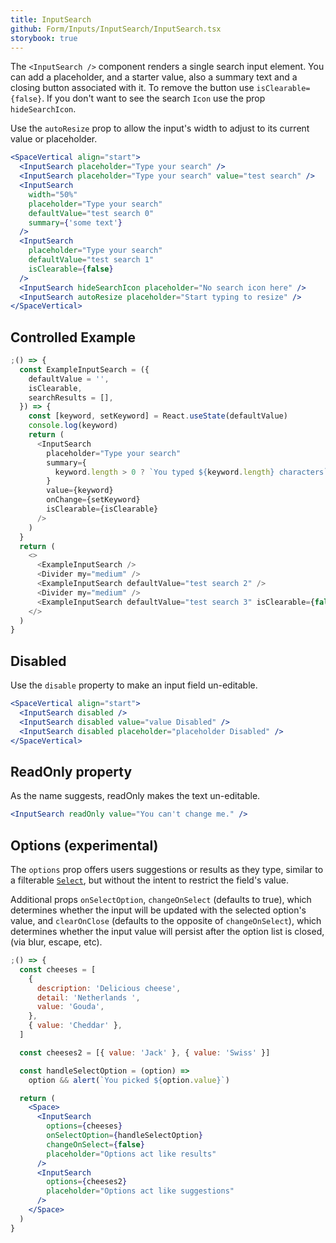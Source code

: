 ```yaml
---
title: InputSearch
github: Form/Inputs/InputSearch/InputSearch.tsx
storybook: true
---
```


The `<InputSearch />` component renders a single search input element.
You can add a placeholder, and a starter value, also a summary text and a closing button associated with it.
To remove the button use `isClearable={false}`.
If you don't want to see the search `Icon` use the prop `hideSearchIcon`.

Use the `autoResize` prop to allow the input's width to adjust to its current value or placeholder.

```jsx
<SpaceVertical align="start">
  <InputSearch placeholder="Type your search" />
  <InputSearch placeholder="Type your search" value="test search" />
  <InputSearch
    width="50%"
    placeholder="Type your search"
    defaultValue="test search 0"
    summary={'some text'}
  />
  <InputSearch
    placeholder="Type your search"
    defaultValue="test search 1"
    isClearable={false}
  />
  <InputSearch hideSearchIcon placeholder="No search icon here" />
  <InputSearch autoResize placeholder="Start typing to resize" />
</SpaceVertical>
```

## Controlled Example

```js
;() => {
  const ExampleInputSearch = ({
    defaultValue = '',
    isClearable,
    searchResults = [],
  }) => {
    const [keyword, setKeyword] = React.useState(defaultValue)
    console.log(keyword)
    return (
      <InputSearch
        placeholder="Type your search"
        summary={
          keyword.length > 0 ? `You typed ${keyword.length} characters` : ''
        }
        value={keyword}
        onChange={setKeyword}
        isClearable={isClearable}
      />
    )
  }
  return (
    <>
      <ExampleInputSearch />
      <Divider my="medium" />
      <ExampleInputSearch defaultValue="test search 2" />
      <Divider my="medium" />
      <ExampleInputSearch defaultValue="test search 3" isClearable={false} />
    </>
  )
}
```

## Disabled

Use the `disable` property to make an input field un-editable.

```jsx
<SpaceVertical align="start">
  <InputSearch disabled />
  <InputSearch disabled value="value Disabled" />
  <InputSearch disabled placeholder="placeholder Disabled" />
</SpaceVertical>
```

## ReadOnly property

As the name suggests, readOnly makes the text un-editable.

```jsx
<InputSearch readOnly value="You can't change me." />
```

## Options (experimental)

The `options` prop offers users suggestions or results as they type, similar to a filterable
[`Select`](/components/forms/select/), but without the intent to restrict the field's value.

Additional props `onSelectOption`, `changeOnSelect` (defaults to true), which determines whether the input
will be updated with the selected option's value, and `clearOnClose` (defaults to the opposite of
`changeOnSelect`), which determines whether the input value will persist after the option list is closed,
(via blur, escape, etc).

```jsx
;() => {
  const cheeses = [
    {
      description: 'Delicious cheese',
      detail: 'Netherlands ',
      value: 'Gouda',
    },
    { value: 'Cheddar' },
  ]

  const cheeses2 = [{ value: 'Jack' }, { value: 'Swiss' }]

  const handleSelectOption = (option) =>
    option && alert(`You picked ${option.value}`)

  return (
    <Space>
      <InputSearch
        options={cheeses}
        onSelectOption={handleSelectOption}
        changeOnSelect={false}
        placeholder="Options act like results"
      />
      <InputSearch
        options={cheeses2}
        placeholder="Options act like suggestions"
      />
    </Space>
  )
}
```
